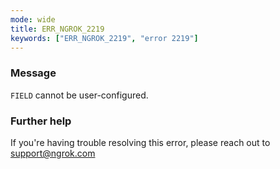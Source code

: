 ```yaml
---
mode: wide
title: ERR_NGROK_2219
keywords: ["ERR_NGROK_2219", "error 2219"]
---
```


### Message

`FIELD` cannot be user-configured.

### Further help

If you're having trouble resolving this error, please reach out to [support@ngrok.com](mailto:support@ngrok.com?subject=Help%20with%20ERR_NGROK_2219)
